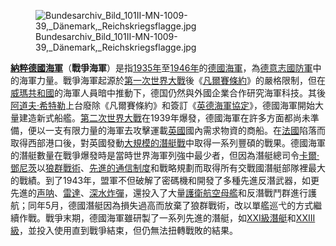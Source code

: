 [[Image:Bundesarchiv_Bild_101II-MN-1009-39,_Dänemark,_Reichskriegsflagge.jpg|left]]

'''[[納粹德國海軍|納粹德國海軍]]'''（'''戰爭海軍'''）是指[[1935年|1935年]]至[[1946年|1946年]]的[[德國海軍|德國海軍]]，為[[德意志國防軍|德意志國防軍]]中的海軍力量。戰爭海軍起源於[[第一次世界大戰|第一次世界大戰]]後《[[凡爾賽條約|凡爾賽條約]]》的嚴格限制，但在[[威瑪共和國|威瑪共和國]]的海軍人員暗中推動下，德国仍然與外國企業合作研究海軍科技。其後[[阿道夫·希特勒|阿道夫·希特勒]]上台廢除《凡爾賽條約》和簽訂《[[英德海軍協定|英德海軍協定]]》，德國海軍開始大量建造新式船艦。[[第二次世界大戰|第二次世界大戰]]在1939年爆發，德國海軍在許多方面都尚未準備，便以一支有限力量的海軍去攻擊運載[[英國|英國]]國內需求物資的商船。在[[法國|法國]]陷落而取得西部港口後，對英國發動[[大西洋海戰|大規模的潛艇戰]]中取得一系列豐碩的戰果。德國海軍的潛艇數量在戰爭爆發時是當時世界海軍列強中最少者，但因為潛艇總司令[[卡爾·鄧尼茨|卡爾·鄧尼茨]]以[[狼群戰術|狼群戰術]]、[[恩尼格瑪密碼機|先進的通信制度]]和戰略規劃而取得所有交戰國潛艇部隊裡最大的戰績。到了1943年，盟軍不但破解了密碼機和開發了多種先進反潛武器，如更先進的[[声呐|声呐]]、[[雷達|雷達]]、[[深水炸彈|深水炸彈]]，還投入了大量[[護衛航空母艦|護衛航空母艦]]和反潛戰鬥群進行護航；同年5月，德國潛艇因為損失過高而放棄了狼群戰術，改以單艦巡弋的方式繼續作戰。戰爭末期，德國海軍雖研製了一系列先進的潛艇，如[[XXI級潛艇|XXI級潛艇]]和[[XXIII級潛艇|XXIII級]]，並投入使用直到戰爭結束，但仍無法扭轉戰敗的結果。
